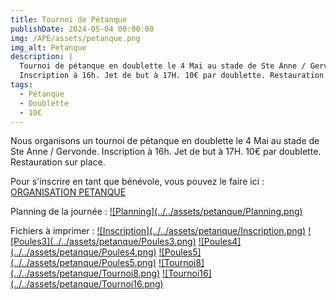 ```yaml
---
title: Tournoi de Pétanque
publishDate: 2024-05-04 00:00:00
img: /APE/assets/petanque.png
img_alt: Petanque
description: |
  Tournoi de pétanque en doublette le 4 Mai au stade de Ste Anne / Gervonde.
  Inscription à 16h. Jet de but à 17H. 10€ par doublette. Restauration sur place.
tags:
  - Pétanque
  - Doublette
  - 10€
---
```

<p>
  Nous organisons un tournoi de pétanque en doublette le 4 Mai au stade de Ste Anne / Gervonde.
  Inscription à 16h. Jet de but à 17H. 10€ par doublette. Restauration sur place.
</p>
<p>
Pour s'inscrire en tant que bénévole, vous pouvez le faire ici :
<a href="https://framadate.org/Dp6z1D9Zo3qxuCVg" target="_blank">ORGANISATION PETANQUE</a>
</p>
<p>
Planning de la journée :
<a href='/APE/assets/petanque/Planning.pdf' target='_blank'>![Planning](../../assets/petanque/Planning.png)</a>
</p>
<p>
Fichiers à imprimer :
<a href='/APE/assets/petanque/Inscription Equipes.pdf' target='_blank'>![Inscription](../../assets/petanque/Inscription.png)</a>
<a href='/APE/assets/petanque/Poules par 3.pdf' target='_blank'>![Poules3](../../assets/petanque/Poules3.png)</a>
<a href='/APE/assets/petanque/Poules par 4.pdf' target='_blank'>![Poules4](../../assets/petanque/Poules4.png)</a>
<a href='/APE/assets/petanque/Poules par 5.pdf' target='_blank'>![Poules5](../../assets/petanque/Poules5.png)</a>
<a href='/APE/assets/petanque/Tournoi8eme.pdf' target='_blank'>![Tournoi8](../../assets/petanque/Tournoi8.png)</a>
<a href='/APE/assets/petanque/Tournoi16eme.pdf' target='_blank'>![Tournoi16](../../assets/petanque/Tournoi16.png)</a>
</p>